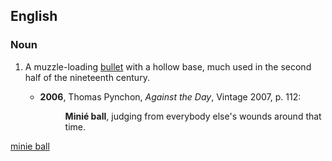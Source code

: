 ==English==
===Noun===
{{en-noun|sg=[[w:Claude Etienne Minié|Minié]] [[ball]]}}

# {{historical}} A muzzle-loading [[bullet]] with a hollow base, much used in the second half of the nineteenth century.
#*'''2006''', Thomas Pynchon, ''Against the Day'', Vintage 2007, p. 112:
#*:'''Minié ball''', judging from everybody else's wounds around that time.

[[Category:English words spelled with diacritics|minie ball]]